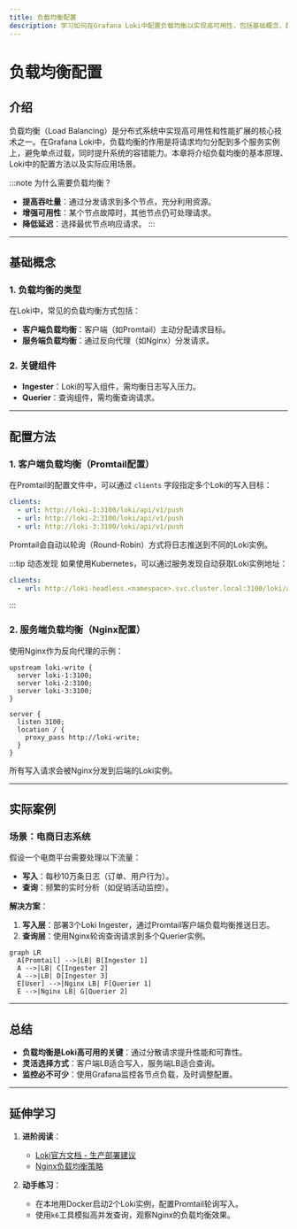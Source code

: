 ```yaml
---
title: 负载均衡配置
description: 学习如何在Grafana Loki中配置负载均衡以实现高可用性，包括基础概念、配置方法和实际案例。
---
```


# 负载均衡配置

## 介绍

负载均衡（Load Balancing）是分布式系统中实现高可用性和性能扩展的核心技术之一。在Grafana Loki中，负载均衡的作用是将请求均匀分配到多个服务实例上，避免单点过载，同时提升系统的容错能力。本章将介绍负载均衡的基本原理、Loki中的配置方法以及实际应用场景。

:::note 为什么需要负载均衡？
- **提高吞吐量**：通过分发请求到多个节点，充分利用资源。
- **增强可用性**：某个节点故障时，其他节点仍可处理请求。
- **降低延迟**：选择最优节点响应请求。
:::

---

## 基础概念

### 1. 负载均衡的类型
在Loki中，常见的负载均衡方式包括：
- **客户端负载均衡**：客户端（如Promtail）主动分配请求目标。
- **服务端负载均衡**：通过反向代理（如Nginx）分发请求。

### 2. 关键组件
- **Ingester**：Loki的写入组件，需均衡日志写入压力。
- **Querier**：查询组件，需均衡查询请求。

---

## 配置方法

### 1. 客户端负载均衡（Promtail配置）
在Promtail的配置文件中，可以通过 `clients` 字段指定多个Loki的写入目标：

```yaml
clients:
  - url: http://loki-1:3100/loki/api/v1/push
  - url: http://loki-2:3100/loki/api/v1/push
  - url: http://loki-3:3100/loki/api/v1/push
```

Promtail会自动以轮询（Round-Robin）方式将日志推送到不同的Loki实例。

:::tip 动态发现
如果使用Kubernetes，可以通过服务发现自动获取Loki实例地址：

```yaml
clients:
  - url: http://loki-headless.<namespace>.svc.cluster.local:3100/loki/api/v1/push
```
:::

### 2. 服务端负载均衡（Nginx配置）
使用Nginx作为反向代理的示例：

```nginx
upstream loki-write {
  server loki-1:3100;
  server loki-2:3100;
  server loki-3:3100;
}

server {
  listen 3100;
  location / {
    proxy_pass http://loki-write;
  }
}
```

所有写入请求会被Nginx分发到后端的Loki实例。

---

## 实际案例

### 场景：电商日志系统
假设一个电商平台需要处理以下流量：
- **写入**：每秒10万条日志（订单、用户行为）。
- **查询**：频繁的实时分析（如促销活动监控）。

**解决方案**：
1. **写入层**：部署3个Loki Ingester，通过Promtail客户端负载均衡推送日志。
2. **查询层**：使用Nginx轮询查询请求到多个Querier实例。

```mermaid
graph LR
  A[Promtail] -->|LB| B[Ingester 1]
  A -->|LB| C[Ingester 2]
  A -->|LB| D[Ingester 3]
  E[User] -->|Nginx LB| F[Querier 1]
  E -->|Nginx LB| G[Querier 2]
```

---

## 总结

- **负载均衡是Loki高可用的关键**：通过分散请求提升性能和可靠性。
- **灵活选择方式**：客户端LB适合写入，服务端LB适合查询。
- **监控必不可少**：使用Grafana监控各节点负载，及时调整配置。

---

## 延伸学习

1. **进阶阅读**：
   - [Loki官方文档 - 生产部署建议](https://grafana.com/docs/loki/latest/installation/production/)
   - [Nginx负载均衡策略](https://docs.nginx.com/nginx/admin-guide/load-balancer/)

2. **动手练习**：
   - 在本地用Docker启动2个Loki实例，配置Promtail轮询写入。
   - 使用`k6`工具模拟高并发查询，观察Nginx的负载均衡效果。